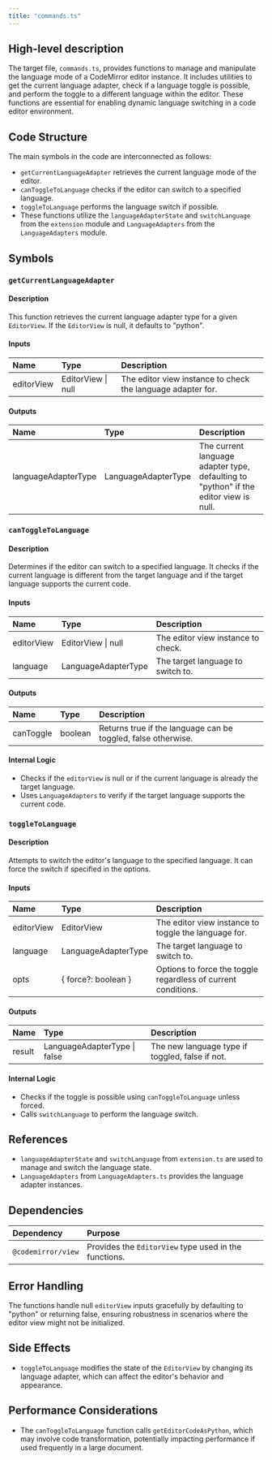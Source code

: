 ```yaml
---
title: "commands.ts"
---
```


## High-level description

The target file, `commands.ts`, provides functions to manage and manipulate the language mode of a CodeMirror editor instance. It includes utilities to get the current language adapter, check if a language toggle is possible, and perform the toggle to a different language within the editor. These functions are essential for enabling dynamic language switching in a code editor environment.

## Code Structure

The main symbols in the code are interconnected as follows:
- `getCurrentLanguageAdapter` retrieves the current language mode of the editor.
- `canToggleToLanguage` checks if the editor can switch to a specified language.
- `toggleToLanguage` performs the language switch if possible.
- These functions utilize the `languageAdapterState` and `switchLanguage` from the `extension` module and `LanguageAdapters` from the `LanguageAdapters` module.

## Symbols

### `getCurrentLanguageAdapter`
#### Description
This function retrieves the current language adapter type for a given `EditorView`. If the `EditorView` is null, it defaults to "python".

#### Inputs
| Name       | Type        | Description                  |
|:-----------|:------------|:-----------------------------|
| editorView | EditorView \| null | The editor view instance to check the language adapter for. |

#### Outputs
| Name                  | Type              | Description                        |
|:----------------------|:------------------|:-----------------------------------|
| languageAdapterType   | LanguageAdapterType | The current language adapter type, defaulting to "python" if the editor view is null. |

### `canToggleToLanguage`
#### Description
Determines if the editor can switch to a specified language. It checks if the current language is different from the target language and if the target language supports the current code.

#### Inputs
| Name       | Type              | Description                  |
|:-----------|:------------------|:-----------------------------|
| editorView | EditorView \| null | The editor view instance to check. |
| language   | LanguageAdapterType | The target language to switch to. |

#### Outputs
| Name    | Type    | Description                                      |
|:--------|:--------|:-------------------------------------------------|
| canToggle | boolean | Returns true if the language can be toggled, false otherwise. |

#### Internal Logic
- Checks if the `editorView` is null or if the current language is already the target language.
- Uses `LanguageAdapters` to verify if the target language supports the current code.

### `toggleToLanguage`
#### Description
Attempts to switch the editor's language to the specified language. It can force the switch if specified in the options.

#### Inputs
| Name       | Type              | Description                  |
|:-----------|:------------------|:-----------------------------|
| editorView | EditorView        | The editor view instance to toggle the language for. |
| language   | LanguageAdapterType | The target language to switch to. |
| opts       | { force?: boolean } | Options to force the toggle regardless of current conditions. |

#### Outputs
| Name    | Type                    | Description                                      |
|:--------|:------------------------|:-------------------------------------------------|
| result  | LanguageAdapterType \| false | The new language type if toggled, false if not. |

#### Internal Logic
- Checks if the toggle is possible using `canToggleToLanguage` unless forced.
- Calls `switchLanguage` to perform the language switch.

## References

- `languageAdapterState` and `switchLanguage` from `extension.ts` are used to manage and switch the language state.
- `LanguageAdapters` from `LanguageAdapters.ts` provides the language adapter instances.

## Dependencies

| Dependency         | Purpose                                                  |
|:-------------------|:---------------------------------------------------------|
| `@codemirror/view` | Provides the `EditorView` type used in the functions.    |

## Error Handling

The functions handle null `editorView` inputs gracefully by defaulting to "python" or returning false, ensuring robustness in scenarios where the editor view might not be initialized.

## Side Effects

- `toggleToLanguage` modifies the state of the `EditorView` by changing its language adapter, which can affect the editor's behavior and appearance.

## Performance Considerations

- The `canToggleToLanguage` function calls `getEditorCodeAsPython`, which may involve code transformation, potentially impacting performance if used frequently in a large document.